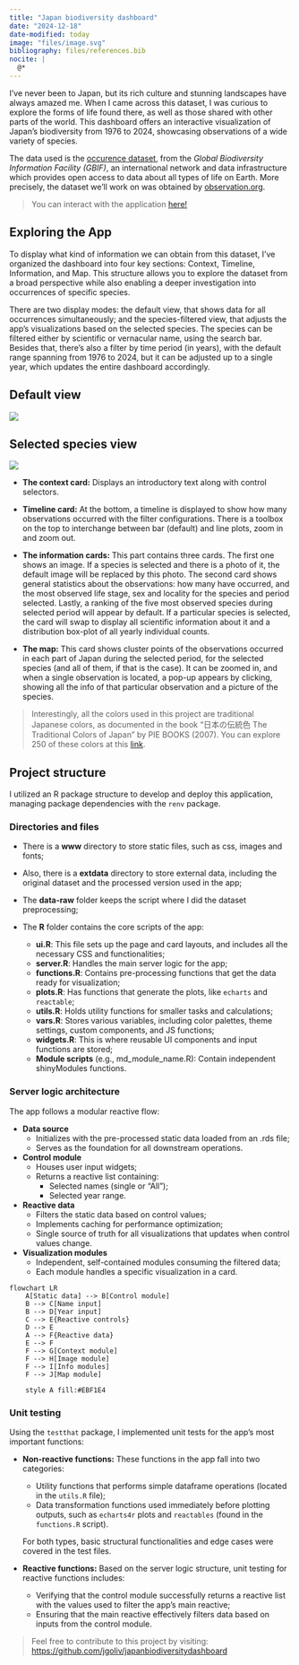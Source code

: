 ```yaml
---
title: "Japan biodiversity dashboard"
date: "2024-12-18"
date-modified: today
image: "files/image.svg"
bibliography: files/references.bib
nocite: |
  @*
---
```


I’ve never been to Japan, but its rich culture and stunning landscapes have always amazed me. When I came across this dataset, I was curious to explore the forms of life found there, as well as those shared with other parts of the world. This dashboard offers an interactive visualization of Japan's biodiversity from 1976 to 2024, showcasing observations of a wide variety of species.

The data used is the [occurence dataset](https://www.gbif.org/occurrence/search?dataset_key=8a863029-f435-446a-821e-275f4f641165), from the *Global Biodiversity Information Facility (GBIF)*, an international network and data infrastructure which provides open access to data about all types of life on Earth. More precisely, the dataset we'll work on was obtained by [observation.org](https://observation.org/).

> You can interact with the application [here!](https://jgoliv.shinyapps.io/japanbiodiversitydashboard/)

## Exploring the App

To display what kind of information we can obtain from this dataset, I've organized the dashboard into four key sections: Context, Timeline, Information, and Map. This structure allows you to explore the dataset from a broad perspective while also enabling a deeper investigation into occurrences of specific species.

There are two display modes: the default view, that shows data for all occurrences simultaneously; and the species-filtered view, that adjusts the app’s visualizations based on the selected species. The species can be filtered either by scientific or vernacular name, using the search bar. Besides that, there's also a filter by time period (in years), with the default range spanning from 1976 to 2024, but it can be adjusted up to a single year, which updates the entire dashboard accordingly.

::: panel-tabset
## Default view
![](files/app_default_view.png)

## Selected species view
![](files/app_filtered_view.png) 
:::

-   **The context card:** Displays an introductory text along with control selectors.

-   **Timeline card:** At the bottom, a timeline is displayed to show how many observations occurred with the filter configurations. There is a toolbox on the top to interchange between bar (default) and line plots, zoom in and zoom out.

-   **The information cards:** This part contains three cards. The first one shows an image. If a species is selected and there is a photo of it, the default image will be replaced by this photo. The second card shows general statistics about the observations: how many have occurred, and the most observed life stage, sex and locality for the species and period selected. Lastly, a ranking of the five most observed species during selected period will appear by default. If a particular species is selected, the card will swap to display all scientific information about it and a distribution box-plot of all yearly individual counts.

-   **The map:** This card shows cluster points of the observations occurred in each part of Japan during the selected period, for the selected species (and all of them, if that is the case). It can be zoomed in, and when a single observation is located, a pop-up appears by clicking, showing all the info of that particular observation and a picture of the species.

> Interestingly, all the colors used in this project are traditional Japanese colors, as documented in the book “日本の伝統色 The Traditional Colors of Japan” by PIE BOOKS (2007). You can explore 250 of these colors at this [link](https://color-term.com/traditional-color-of-japan/).

## Project structure

I utilized an R package structure to develop and deploy this application, managing package dependencies with the `renv` package.

### Directories and files

-   There is a **www** directory to store static files, such as css, images and fonts;

-   Also, there is a **extdata** directory to store external data, including the original dataset and the processed version used in the app;

-   The **data-raw** folder keeps the script where I did the dataset preprocessing;

-   The **R** folder contains the core scripts of the app:

    -   **ui.R**: This file sets up the page and card layouts, and includes all the necessary CSS and functionalities;
    -   **server.R**: Handles the main server logic for the app;
    -   **functions.R**: Contains pre-processing functions that get the data ready for visualization;
    -   **plots.R**: Has functions that generate the plots, like `echarts` and `reactable`;
    -   **utils.R**: Holds utility functions for smaller tasks and calculations;
    -   **vars.R**: Stores various variables, including color palettes, theme settings, custom components, and JS functions;
    -   **widgets.R**: This is where reusable UI components and input functions are stored;
    -   **Module scripts** (e.g., md_module_name.R): Contain independent shinyModules functions.

### Server logic architecture

The app follows a modular reactive flow:

-   **Data source**
    -   Initializes with the pre-processed static data loaded from an .rds file;
    -   Serves as the foundation for all downstream operations.
-   **Control module**
    -   Houses user input widgets;
    -   Returns a reactive list containing:
        -   Selected names (single or "All");
        -   Selected year range.
-   **Reactive data**
    -   Filters the static data based on control values;
    -   Implements caching for performance optimization;
    -   Single source of truth for all visualizations that updates when control values change.
-   **Visualization modules**
    -   Independent, self-contained modules consuming the filtered data;
    -   Each module handles a specific visualization in a card.

```mermaid
flowchart LR
    A[Static data] --> B[Control module]
    B --> C[Name input]
    B --> D[Year input]
    C --> E{Reactive controls}
    D --> E
    A --> F{Reactive data}
    E --> F
    F --> G[Context module]
    F --> H[Image module]
    F --> I[Info modules]
    F --> J[Map module]

    style A fill:#EBF1E4
```

### Unit testing

Using the `testthat` package, I implemented unit tests for the app’s most important functions:

-   **Non-reactive functions:** These functions in the app fall into two categories:

    -   Utility functions that performs simple dataframe operations (located in the `utils.R` file);
    -   Data transformation functions used immediately before plotting outputs, such as `echarts4r` plots and `reactables` (found in the `functions.R` script).

    For both types, basic structural functionalities and edge cases were covered in the test files.

-   **Reactive functions:** Based on the server logic structure, unit testing for reactive functions includes:

    -   Verifying that the control module successfully returns a reactive list with the values used to filter the app's main reactive;
    -   Ensuring that the main reactive effectively filters data based on inputs from the control module.

> Feel free to contribute to this project by visiting: [https://github.com/jgoliv/japanbiodiversitydashboard](https://github.com/jgoliv/japanbiodiversitydashboard)